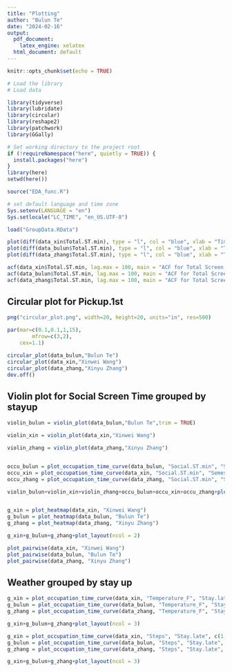 ```yaml
---
title: "Plotting"
author: "Bulun Te"
date: "2024-02-16"
output:
  pdf_document: 
    latex_engine: xelatex
  html_document: default
---
```


```r
knitr::opts_chunk$set(echo = TRUE)
```


```r

# Load the library  
# Load data

library(tidyverse)
library(lubridate)
library(circular)
library(reshape2)
library(patchwork)
library(GGally)

# Set working directory to the project root
if (!requireNamespace("here", quietly = TRUE)) {
  install.packages("here")
}
library(here)
setwd(here())

source("EDA_func.R")

# set default language and time zone
Sys.setenv(LANGUAGE = "en")
Sys.setlocale("LC_TIME", "en_US.UTF-8")

load("GroupData.RData")

```


```r

plot(diff(data_xin$Total.ST.min), type = "l", col = "blue", xlab = "Time", ylab = "Total Screen Time (min)", main = "Total Screen Time for Xinwei Wang")
plot(diff(data_bulun$Total.ST.min), type = "l", col = "blue", xlab = "Time", ylab = "Total Screen Time (min)", main = "Total Screen Time for Bulun Te")
plot(diff(data_zhang$Total.ST.min), type = "l", col = "blue", xlab = "Time", ylab = "Total Screen Time (min)", main = "Total Screen Time for Xinyu Zhang")

```


```r

acf(data_xin$Total.ST.min, lag.max = 100, main = "ACF for Total Screen Time for Xinwei Wang")
acf(data_bulun$Total.ST.min, lag.max = 100, main = "ACF for Total Screen Time for Bulun Te")
acf(data_zhang$Total.ST.min, lag.max = 100, main = "ACF for Total Screen Time for Xinyu Zhang")

```




## Circular plot for Pickup.1st

```r

png("circular_plot.png", width=20, height=20, units="in", res=500)

par(mar=c(0.1,0.1,1,15),
        mfrow=c(3,2),
    cex=1.1)

circular_plot(data_bulun,"Bulun Te")
circular_plot(data_xin,"Xinwei Wang")
circular_plot(data_zhang,"Xinyu Zhang")
dev.off()

```


## Violin plot for Social Screen Time grouped by stayup

```r

violin_bulun = violin_plot(data_bulun,"Bulun Te",trim = TRUE)

violin_xin = violin_plot(data_xin,"Xinwei Wang")

violin_zhang = violin_plot(data_zhang,"Xinyu Zhang")


occu_bulun = plot_occupation_time_curve(data_bulun, "Social.ST.min", "Semester", c(1, 0), c("blue", "red"),"Bulun Te")
occu_xin = plot_occupation_time_curve(data_xin, "Social.ST.min", "Semester", c(1, 0), c("blue", "red"),"Xinwei Wang")
occu_zhang = plot_occupation_time_curve(data_zhang, "Social.ST.min", "Semester", c(1, 0), c("blue", "red"),"Xinyu Zhang")

violin_bulun+violin_xin+violin_zhang+occu_bulun+occu_xin+occu_zhang+plot_layout(ncol = 3)



```


```r

g_xin = plot_heatmap(data_xin, "Xinwei Wang")
g_bulun = plot_heatmap(data_bulun, "Bulun Te")
g_zhang = plot_heatmap(data_zhang, "Xinyu Zhang")

g_xin+g_bulun+g_zhang+plot_layout(ncol = 2)

```


```r

plot_pairwise(data_xin, "Xinwei Wang")
plot_pairwise(data_bulun, "Bulun Te")
plot_pairwise(data_zhang, "Xinyu Zhang")


```


## Weather grouped by stay up

```r

g_xin = plot_occupation_time_curve(data_xin, "Temperature_F", "Stay.late", c(1, 0), c("blue", "red"),"Xinwei Wang")
g_bulun = plot_occupation_time_curve(data_bulun, "Temperature_F", "Stay.late", c(1, 0), c("blue", "red"),"Bulun Te")
g_zhang = plot_occupation_time_curve(data_zhang, "Temperature_F", "Stay.late", c(1, 0), c("blue", "red"),"Xinyu Zhang")

g_xin+g_bulun+g_zhang+plot_layout(ncol = 3)

```

```r

g_xin = plot_occupation_time_curve(data_xin, "Steps", "Stay.late", c(1, 0), c("blue", "red"),"Xinwei Wang")
g_bulun = plot_occupation_time_curve(data_bulun, "Steps", "Stay.late", c(1, 0), c("blue", "red"),"Bulun Te")
g_zhang = plot_occupation_time_curve(data_zhang, "Steps", "Stay.late", c(1, 0), c("blue", "red"),"Xinyu Zhang")

g_xin+g_bulun+g_zhang+plot_layout(ncol = 3)

```






